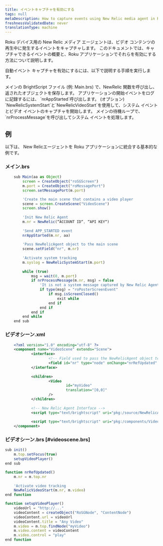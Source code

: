 ```yaml
---
title: イベントキャプチャを有効にする
tags: null
metaDescription: How to capture events using New Relic media agent in Roku devices.
freshnessValidatedDate: never
translationType: machine
---
```


Roku デバイス用の New Relic メディア エージェントは、ビデオ コンテンツの再生中に発生するイベントをキャプチャします。 このドキュメントでは、キャプチャできるイベントの概要と、Roku アプリケーションでそれらを有効にする方法について説明します。

自動イベント キャプチャを有効にするには、以下で説明する手順を実行します。

<Steps>
  <Step>
    メインの BrightScript ファイル (例: Main.brs) で、NewRelic 関数を呼び出し、返されたオブジェクトを保存します。
  </Step>

  <Step>
    アプリケーションの開始イベントをログに記録するには、 `nrAppStarted`呼び出します。
  </Step>

  <Step>
    (オプション) `NewRelicSystemStart`と`NewRelicVideoStart`を使用して、システム イベントとビデオ イベントのキャプチャを開始します。
  </Step>

  <Step>
    メインの待機ループで、 `nrProcessMessage`を呼び出してシステム イベントを処理します。
  </Step>
</Steps>

## 例

以下は、 New Relicエージェントを Roku アプリケーションに統合する基本的な例です。

### メイン.brs

```javascript
    sub Main(aa as Object)
        screen = CreateObject("roSGScreen")
        m.port = CreateObject("roMessagePort")
        screen.setMessagePort(m.port)

        'Create the main scene that contains a video player
        scene = screen.CreateScene("VideoScene")
        screen.show()
            
        'Init New Relic Agent
        m.nr = NewRelic(“ACCOUNT ID“, “API KEY“)
            
        'Send APP_STARTED event
        nrAppStarted(m.nr, aa)
            
        'Pass NewRelicAgent object to the main scene
        scene.setField("nr", m.nr)
            
        'Activate system tracking
        m.syslog = NewRelicSystemStart(m.port)
        
        while (true)
            msg = wait(0, m.port)
            if nrProcessMessage(m.nr, msg) = false
                'It is not a system message captured by New Relic Agent
                if type(msg) = "roPosterScreenEvent"
                    if msg.isScreenClosed()
                        exit while
                    end if
                end if
            end if
        end while
    end sub
```

### ビデオシーン.xml

```xml
    <?xml version="1.0" encoding="utf-8" ?>
    <component name="VideoScene" extends="Scene"> 
	        <interface>
		            <!-- Field used to pass the NewRelicAgent object to the scene -->
		            <field id="nr" type="node" onChange="nrRefUpdated" />
	        </interface>
		
	        <children>
		            <Video
			                id="myVideo"
			                translation="[0,0]"
		            />
	        </children>
	
	        <!-- New Relic Agent Interface -->
	        <script type="text/brightscript" uri="pkg:/source/NewRelicAgent.brs"/>
	
	        <script type="text/brightscript" uri="pkg:/components/VideoScene.brs"/>
    </component>
```

### ビデオシーン.brs [#videoscene.brs]

```javascript
sub init()
    m.top.setFocus(true)
    setupVideoPlayer()
end sub

function nrRefUpdated()
    m.nr = m.top.nr
    
    'Activate video tracking
    NewRelicVideoStart(m.nr, m.video)
end function

function setupVideoPlayer()
    videoUrl = "http://..."
    videoContent = createObject("RoSGNode", "ContentNode")
    videoContent.url = videoUrl
    videoContent.title = "Any Video"
    m.video = m.top.findNode("myVideo")
    m.video.content = videoContent
    m.video.control = "play"
end function
```